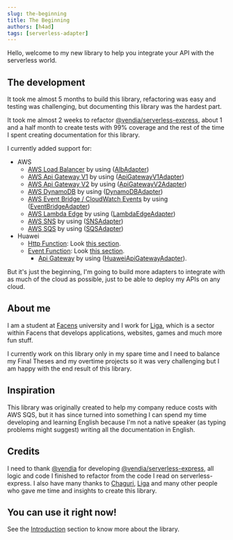 ```yaml
---
slug: the-beginning
title: The Beginning
authors: [h4ad]
tags: [serverless-adapter]
---
```


Hello, welcome to my new library to help you integrate your API with the serverless world.

## The development

It took me almost 5 months to build this library, refactoring was easy and testing was challenging, but documenting this library was the hardest part.

It took me almost 2 weeks to refactor [@vendia/serverless-express](https://github.com/vendia/serverless-express),
about 1 and a half month to create tests with 99% coverage and the rest of the time I spent creating documentation for this library.

I currently added support for:

- AWS
  - [AWS Load Balancer](https://docs.aws.amazon.com/lambda/latest/dg/services-alb.html) by using ([AlbAdapter](/docs/main/adapters/aws/alb))
  - [AWS Api Gateway V1](https://docs.aws.amazon.com/apigateway/latest/developerguide/http-api-develop-integrations-lambda.html) by using ([ApiGatewayV1Adapter](/docs/main/adapters/aws/api-gateway-v1))
  - [AWS Api Gateway V2](https://docs.aws.amazon.com/apigateway/latest/developerguide/http-api-develop-integrations-lambda.html) by using ([ApiGatewayV2Adapter](/docs/main/adapters/aws/api-gateway-v2))
  - [AWS DynamoDB](https://docs.aws.amazon.com/lambda/latest/dg/with-ddb.html) by using ([DynamoDBAdapter](/docs/main/adapters/aws/dynamodb))
  - [AWS Event Bridge / CloudWatch Events](https://docs.aws.amazon.com/lambda/latest/dg/services-cloudwatchevents.html) by using ([EventBridgeAdapter](/docs/main/adapters/aws/event-bridge))
  - [AWS Lambda Edge](https://docs.aws.amazon.com/lambda/latest/dg/lambda-edge.html) by using ([LambdaEdgeAdapter](/docs/main/adapters/aws/lambda-edge))
  - [AWS SNS](https://docs.aws.amazon.com/lambda/latest/dg/with-sns.html) by using ([SNSAdapter](/docs/main/adapters/aws/sns))
  - [AWS SQS](https://docs.aws.amazon.com/lambda/latest/dg/with-sqs.html) by using ([SQSAdapter](/docs/main/adapters/aws/sqs))
- Huawei
  - [Http Function](https://support.huaweicloud.com/intl/en-us/usermanual-functiongraph/functiongraph_01_1442.html): Look [this section](/docs/main/handlers/huawei#http-function).
  - [Event Function](https://support.huaweicloud.com/intl/en-us/usermanual-functiongraph/functiongraph_01_1441.html): Look [this section](/docs/main/handlers/huawei#event-function).
    - [Api Gateway](https://support.huaweicloud.com/intl/en-us/devg-functiongraph/functiongraph_02_0102.html#functiongraph_02_0102__li5178638110137) by using ([HuaweiApiGatewayAdapter](/docs/main/adapters/huawei/huawei-api-gateway)).

But it's just the beginning, I'm going to build more adapters to integrate with as much of the cloud as possible, just to be able to deploy my APIs on any cloud.

## About me

I am a student at [Facens](https://facens.br/) university and I work for [Liga](https://liga.facens.br/), which is a sector within Facens that develops applications, websites, games and much more fun stuff.

I currently work on this library only in my spare time and I need to balance my Final Theses and my overtime projects so it was very challenging but I am happy with the end result of this library.

## Inspiration

This library was originally created to help my company reduce costs with AWS SQS, but it has since turned into something I can spend my time developing and learning English because I'm not a native speaker (as typing problems might suggest) writing all the documentation in English.
## Credits

I need to thank [@vendia](https://vendia.net/) for developing [@vendia/serverless-express](https://github.com/vendia/serverless-express), all logic and code I finished to refactor from the code I read on serverless-express.
I also have many thanks to [Chaguri](https://github.com/guichaguri), [Liga](https://liga.facens.br/) and many other people who gave me time and insights to create this library.

## You can use it right now!

See the [Introduction](/docs/main/intro) section to know more about the library.
